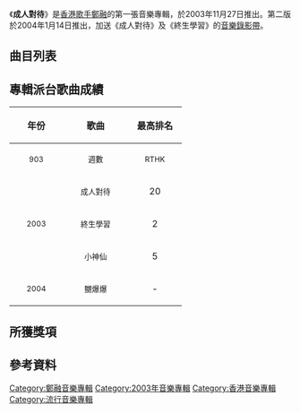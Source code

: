 {{Album infobox | <!-- See Wikipedia:WikiProject_Albums -->
| Name       = 成人對待
| Type       = EP
| Artist     = [[鄭融|鄭融]]
| Cover      = 鄭融 Stephanie 成人對待.jpg
| Released   = 2003年11月27日<br>2004年1月14日（第二版）
| Recorded   = 2003年
| Genre      = 粵語
| Length     = 30:39
| Label      = [[正東唱片|正東唱片]]
| Last album = 
| This album = '''成人對待'''<br>（2003年）
| Next album = [[Step_By_Step|Step By Step]]<br>（2004年）
{{Extra album cover 2
| Upper caption = 其他封面
| Type          = EP
| Cover         = 鄭融 Stephanie 成人對待 第二版.jpg
| Lower caption = 第二版專輯封面}}
}}

《'''成人對待'''》是[[香港|香港]][[歌手|歌手]][[鄭融|鄭融]]的第一張音樂專輯，於2003年11月27日推出。第二版於2004年1月14日推出，加送《成人對待》及《終生學習》的[[音樂錄影帶|音樂錄影帶]]。

== 曲目列表 ==
{{Tracklist
| headline = CD
| total_length = 30:39

| title1 = 成人對待
| music1 = [[劉祖德|劉祖德]]
| lyrics1 = [[陳少琪|陳少琪]]
| arranger1 = 劉祖德
| producer1 = 劉祖德
| longnote1 = 第一主打
| length1 = 3:25

| title2 = 終生學習
| music2 = [[謝杰_(音樂人)|謝-{杰}-]]
| lyrics2 = [[梁勵文|梁勵文]]
| arranger2 = 謝-{杰}-
| producer2 = 謝-{杰}-
| longnote2 = 第二主打
| length2 = 3:54

| title3 = 小神仙
| music3 = [[陳志聰|陳志聰]]
| lyrics3 = 陳少琪
| arranger3 = 劉祖德
| producer3 = 劉祖德
| longnote3 = 第三主打
| length3 = 3:23

| title4 = 嬲爆爆
| music4 = 劉祖德
| lyrics4 = [[黃偉文|黃偉文]]
| arranger4 = 劉祖德
| producer4 = 劉祖德
| longnote4 = 第四主打
| length4 = 3:26

| title5 = 高踭鞋
| music5 = 謝-{杰}-
| lyrics5 = 梁勵文
| arranger5 = 謝-{杰}-
| producer5 = 謝-{杰}-
| longnote5 = 
| length5 = 3:32

| title6 = 浮沙
| music6 = [[伍仲衡|伍仲衡]]
| lyrics6 = 陳少琪
| arranger6 = 伍仲衡<br>謝-{杰}-
| producer6 = 謝-{杰}-
| longnote6 = 
| length6 = 4:12

| title7 = 成人對待
| music7 = 劉祖德
| lyrics7 = 陳少琪
| arranger7 = 謝-{杰}-
| producer7 = 劉祖德
| note7 = 雷鬼版
| longnote7 = 
| length7 = 4:33

| title8 = 終生學習
| music8 = 謝-{杰}-
| lyrics8 = 梁勵文
| arranger8 = [[李偉安|李偉安]]
| producer8 = [[趙增熹|趙增熹]]<br>陳少琪
| note8 = 自由板 Featuring Warren Lee
| longnote8 = 
| length8 = 4:11
}}
{{Track listing
| collapsed = 
| headline = VCD（只隨第二版附送）
| total_length = 7:46

| title1 = Untitled
| length1 = 0:25

| title2 = 成人對待
| note2 = Music Video
| length2 = 3:28

| title3 = 終生學習
| note3 = Music Video
| length3 = 3:53
}}

== 專輯派台歌曲成績 ==
{| class="wikitable"
!align="center" rowspan="2" | 年份
!align="center" rowspan="2" | 歌曲
!align="center" colspan="8" | 最高排名
|-
!width="80"|<small>903</small> !! width="100"|<small>週數</small> !! width="80"|<small>RTHK</small> !! width="100"|<small>週數</small> !! width="80"|<small>997</small> !! width="100"|<small>週數</small> !! width="80"|<small>TVB</small> !! width="100"|<small>週數</small>
|-
|align="center" rowspan="3"| <small>2003</small> ||align="center"| <small>成人對待</small> ||align="center"| 20 ||align="center"| 2 ||align="center"| - ||align="center"| - ||align="center"| 9 ||align="center"| 4 ||align="center"| - ||align="center"| -
|-
|align="center"| <small>終生學習</small> ||align="center"| 2 ||align="center"| 7 ||align="center"| 5 ||align="center"| 5 ||align="center"| 10 ||align="center"| 3 ||align="center"| 10 ||align="center"| 1
|-
|align="center"| <small>小神仙</small> ||align="center"| 5 ||align="center"| 5 ||align="center"| - ||align="center"| - ||align="center"| - ||align="center"| - ||align="center"| - ||align="center"| -
|-
|align="center"| <small>2004</small> || align="center"| <small>嬲爆爆</small> ||align="center"| - ||align="center"| - ||align="center"| 15 ||align="center"| 2 ||align="center"| - ||align="center"| - ||align="center"| - ||align="center"| -
|}

==所獲獎項==


==參考資料==


[[Category:鄭融音樂專輯|Category:鄭融音樂專輯]]
[[Category:2003年音樂專輯|Category:2003年音樂專輯]]
[[Category:香港音樂專輯|Category:香港音樂專輯]]
[[Category:流行音樂專輯|Category:流行音樂專輯]]